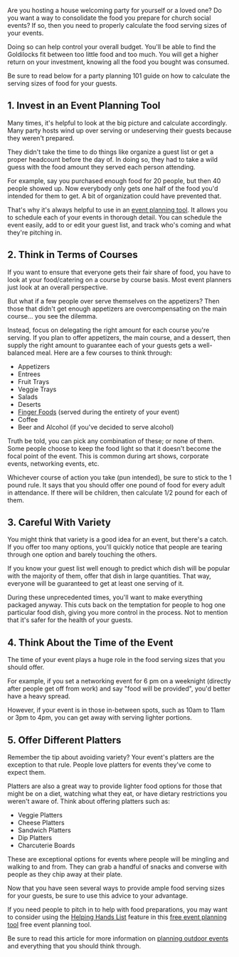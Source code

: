 
<BlogImage src={props.image} alt={props.alt} />
<BlogInfo day={props.day} month={props.month} title={props.title} />

Are you hosting a house welcoming party for yourself or a loved one? Do you want a 
way to consolidate the food you prepare for church social events? If so, then you need 
to properly calculate the food serving sizes of your events.

Doing so can help control your overall budget. You'll be able to find the Goldilocks fit 
between too little food and too much. You will get a higher return on your investment, 
knowing all the food you bought was consumed.

Be sure to read below for a party planning 101 guide on how to calculate the serving 
sizes of food for your guests.

<MobileAd showAd={props.showAd} adStyle={props.adStyle} />

## 1. Invest in an Event Planning Tool

Many times, it's helpful to look at the big picture and calculate accordingly. Many party 
hosts wind up over serving or undeserving their guests because they weren't prepared.

They didn't take the time to do things like organize a guest list or get a proper headcount 
before the day of. In doing so, they had to take a wild guess with the food amount they 
served each person attending.

For example, say you purchased enough food for 20 people, but then 40 people showed up. 
Now everybody only gets one half of the food you'd intended for them to get. A bit of 
organization could have prevented that.

That's why it's always helpful to use in an [event planning tool](https://pitchinclub.com/resources/event-planning-tools). 
It allows you to schedule each of your events in thorough detail. You can schedule the event 
easily, add to or edit your guest list, and track who's coming and what they're pitching in.

<MobileAd showAd={props.showAd} adStyle={props.adStyle} />

 ## 2. Think in Terms of Courses

If you want to ensure that everyone gets their fair share of food, you have to look at 
your food/catering on a course by course basis.  Most event planners just look at an overall 
perspective.

But what if a few people over serve themselves on the appetizers? Then those that didn't 
get enough appetizers are overcompensating on the main course... you see the dilemma.

Instead, focus on delegating the right amount for each course you're serving. If you plan 
to offer appetizers, the main course, and a dessert, then supply the right amount to 
guarantee each of your guests gets a well-balanced meal. Here are a few courses to think through:

- Appetizers
- Entrees
- Fruit Trays
- Veggie Trays
- Salads
- Deserts
- [Finger Foods](https://www.goodhousekeeping.com/food-recipes/party-ideas/g30794570/finger-food-ideas/) (served during the entirety of your event)
- Coffee
- Beer and Alcohol (if you've decided to serve alcohol)

Truth be told, you can pick any combination of these; or none of them. Some people choose to 
keep the food light so that it doesn't become the focal point of the event. This is common 
during art shows, corporate events, networking events, etc. 

Whichever course of action you take (pun intended), be sure to stick to the 1 pound rule. It says 
that you should offer one pound of food for every adult in attendance. If there will be children, 
then calculate 1/2 pound for each of them.

<MobileAd showAd={props.showAd} adStyle={props.adStyle} />

## 3. Careful With Variety

You might think that variety is a good idea for an event, but there's a catch. If you offer 
too many options, you'll quickly notice that people are tearing through one option and barely 
touching the others.

If you know your guest list well enough to predict which dish will be popular with the majority 
of them, offer that dish in large quantities. That way, everyone will be guaranteed to get at 
least one serving of it.

During these unprecedented times, you'll want to make everything packaged anyway. This cuts 
back on the temptation for people to hog one particular food dish, giving you more control 
in the process. Not to mention that it's safer for the health of your guests.
        
<MobileAd showAd={props.showAd} adStyle={props.adStyle} />

## 4. Think About the Time of the Event

The time of your event plays a huge role in the food serving sizes that you should offer.

For example, if you set a networking event for 6 pm on a weeknight (directly after people 
get off from work) and say "food will be provided", you'd better have a heavy spread.

However, if your event is in those in-between spots, such as 10am to 11am or 3pm to 4pm, 
you can get away with serving lighter portions.

<MobileAd showAd={props.showAd} adStyle={props.adStyle} />

## 5. Offer Different Platters

Remember the tip about avoiding variety? Your event's platters are the exception to that rule. 
People love platters for events they've come to expect them.

Platters are also a great way to provide lighter food options for those that might be on a 
diet, watching what they eat, or have dietary restrictions you weren't aware of.
Think about offering platters such as:

- Veggie Platters
- Cheese Platters
- Sandwich Platters
- Dip Platters
- Charcuterie Boards

These are exceptional options for events where people will be mingling and walking to and from. 
They can grab a handful of snacks and converse with people as they chip away at their plate.

<MobileAd showAd={props.showAd} adStyle={props.adStyle} />

Now that you have seen several ways to provide ample food serving sizes for your guests, 
be sure to use this advice to your advantage.

If you need people to pitch in to help with food preparations, you may want to consider using the 
[Helping Hands List](https://pitchinclub.com/resources/helping-hands) feature in this
[free event planning tool](https://pitchinclub.com) free event planning tool.

Be sure to read this article for more information on [planning outdoor events](https://pitchinclub.com/blog/outdoor-events-everything-you-need-to-consider) 
and everything that you should think through.